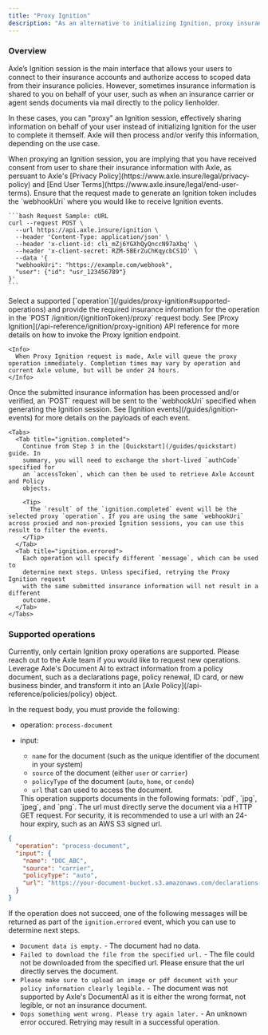 ```yaml
---
title: "Proxy Ignition"
description: "As an alternative to initializing Ignition, proxy insurance information on behalf of your user to Axle for processing and/or verification."
---
```


### Overview

Axle’s Ignition session is the main interface that allows your users to connect to their insurance accounts and authorize access to scoped data from their insurance policies.
However, sometimes insurance information is shared to you on behalf of your user, such as when an insurance carrier or agent sends documents via mail directly to the policy lienholder.

In these cases, you can "proxy" an Ignition session, effectively sharing information on behalf of your user instead of initializing Ignition for the user to complete it themself. Axle will then process and/or verify this information, depending on the use case.

<Warning>
  When proxying an Ignition session, you are implying that you have received
  consent from user to share their insurance information with Axle, as persuant
  to Axle's [Privacy Policy](https://www.axle.insure/legal/privacy-policy) and
  [End User Terms](https://www.axle.insure/legal/end-user-terms).
</Warning>

<Steps>
  <Step title="Configure Ignition to receive webhooks" titleSize="h3">
    Ensure that the request made to generate an Ignition token includes the `webhookUri` where you would like to receive Ignition events.

    ```bash Request Sample: cURL
    curl --request POST \
      --url https://api.axle.insure/ignition \
      --header 'Content-Type: application/json' \
      --header 'x-client-id: cli_mZj6YGXhQyQnccN97aXbq' \
      --header 'x-client-secret: RZM-5BErZuChKqycbCS1O' \
      --data '{
      "webhookUri": "https://example.com/webhook",
      "user": {"id": "usr_123456789"}
    }'
    ```

  </Step>
  <Step title="Send proxy request" titleSize="h3">
    Select a supported [`operation`](/guides/proxy-ignition#supported-operations) and provide the required insurance information for the operation in the `POST /ignition/{ignitionToken}/proxy` request body. See [Proxy Ignition](/api-reference/ignition/proxy-ignition) API reference for more details on how to invoke the Proxy Ignition endpoint.

    <Info>
      When Proxy Ignition request is made, Axle will queue the proxy operation immediately. Completion times may vary by operation and current Axle volume, but will be under 24 hours.
    </Info>

  </Step>
  <Step title="Process Ignition events" titleSize="h3">
    Once the submitted insurance information has been processed and/or verified, an `POST` request will be sent to
    the `webhookUri` specified when generating the Ignition session. See [Ignition events](/guides/ignition-events) for more details on the payloads of each event.

    <Tabs>
      <Tab title="ignition.completed">
        Continue from Step 3 in the [Quickstart](/guides/quickstart) guide. In
        summary, you will need to exchange the short-lived `authCode` specified for
        an `accessToken`, which can then be used to retrieve Axle Account and Policy
        objects.

        <Tip>
          The `result` of the `ignition.completed` event will be the selected proxy `operation`. If you are using the same `webhookUri` across proxied and non-proxied Ignition sessions, you can use this result to filter the events.
        </Tip>
      </Tab>
      <Tab title="ignition.errored">
        Each operation will specify different `message`, which can be used to
        determine next steps. Unless specified, retrying the Proxy Ignition request
        with the same submitted insurance information will not result in a different
        outcome.
      </Tab>
    </Tabs>

  </Step>
</Steps>

### Supported operations

<Info>
  Currently, only certain Ignition proxy operations are supported. Please reach
  out to the Axle team if you would like to request new operations.
</Info>

<Accordion title="Process insurance carrier policy document into Axle Policy" icon="file">
Leverage Axle's Document AI to extract information from a policy document, such as a declarations page, policy renewal, ID card, or new business binder, and transform it into an [Axle Policy](/api-reference/policies/policy) object.

In the request body, you must provide the following:

- operation: `process-document`
- input:

  - `name` for the document (such as the unique identifier of the document in your system)
  - `source` of the document (either `user` or `carrier`)
  - `policyType` of the document (`auto`, `home`, or `condo`)
  - `url` that can used to access the document.

  <Tip>
    This operation supports documents in the following formats: `pdf`, `jpg`,
    `jpeg`, and `png`. The url must directly serve the document via a HTTP GET
    request. For security, it is recommended to use a url with an 24-hour
    expiry, such as an AWS S3 signed url.
  </Tip>

```json Example request body
{
  "operation": "process-document",
  "input": {
    "name": "DOC_ABC",
    "source": "carrier",
    "policyType": "auto",
    "url": "https://your-document-bucket.s3.amazonaws.com/declarations-page.pdf"
  }
}
```

If the operation does not succeed, one of the following messages will be returned as part of the `ignition.errored` event, which you can use to determine next steps.

- `Document data is empty.` - The document had no data.
- `Failed to download the file from the specified url.` - The file could not be downloaded from the specified url. Please ensure that the url directly serves the document.
- `Please make sure to upload an image or pdf document with your policy information clearly legible.` - The document was not supported by Axle's DocumentAI as it is either the wrong format, not legible, or not an insurance document.
- `Oops something went wrong. Please try again later.` - An unknown error occured. Retrying may result in a successful operation.

</Accordion>
